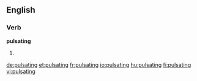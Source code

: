 ==English==

===Verb===
'''pulsating'''

# {{present participle of|[[pulsate]]}}

[[de:pulsating]]
[[et:pulsating]]
[[fr:pulsating]]
[[io:pulsating]]
[[hu:pulsating]]
[[fi:pulsating]]
[[vi:pulsating]]